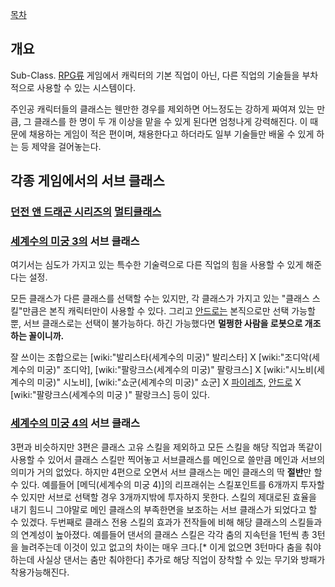 [[목차]]
== 개요 ==
Sub-Class. [[RPG]]류 게임에서 캐릭터의 기본 직업이 아닌, 다른 직업의 기술들을 부차적으로 사용할 수 있는 시스템이다.

주인공 캐릭터들의 클래스는 웬만한 경우를 제외하면 어느정도는 강하게 짜여져 있는 만큼, 그 클래스를 한 명이 두 개 이상을 맡을 수 있게 된다면 엄청나게 강력해진다. 이 때문에 채용하는 게임이 적은 편이며, 채용한다고 하더라도 일부 기술들만 배울 수 있게 하는 등 제약을 걸어놓는다.

== 각종 게임에서의 서브 클래스 ==
=== [[던전 앤 드래곤 시리즈]]의 [[멀티클래스]] ===
=== [[세계수의 미궁 3]]의 서브 클래스 ===
여기서는 심도가 가지고 있는 특수한 기술력으로 다른 직업의 힘을 사용할 수 있게 해준다는 설정. 

모든 클래스가 다른 클래스를 선택할 수는 있지만, 각 클래스가 가지고 있는 "클래스 스킬"만큼은 본직 캐릭터만이 사용할 수 있다. 그리고 [[안드로]]는 본직으로만 선택 가능할 뿐, 서브 클래스로는 선택이 불가능하다. 하긴 가능했다면 '''멀쩡한 사람을 로봇으로 개조하는 꼴이니까.'''

잘 쓰이는 조합으로는 [wiki:"발리스타(세계수의 미궁)" 발리스타] X [wiki:"조디악(세계수의 미궁)" 조디악], [wiki:"팔랑크스(세계수의 미궁)" 팔랑크스] X [wiki:"시노비(세계수의 미궁)" 시노비], [wiki:"쇼군(세계수의 미궁)" 쇼군] X [[파이레츠]], [[안드로]] X [wiki:"팔랑크스(세계수의 미궁 )" 팔랑크스] 등이 있다.
=== [[세계수의 미궁 4]]의 서브 클래스 ===
3편과 비슷하지만 3편은 클래스 고유 스킬을 제외하고 모든 스킬을 해당 직업과 똑같이 사용할 수 있어서 클래스 스킬만 찍어놓고 서브클래스를 메인으로 쓸만큼 메인과 서브의 의미가 거의 없었다.
하지만 4편으로 오면서 서브 클래스는 메인 클래스의 딱 '''절반'''만 할 수 있다. 예를들어 [메딕(세계수의 미궁 4)]의 리프래쉬는 스킬포인트를 6개까지 투자할 수 있지만 서브로 선택할 경우 3개까지밖에 투자하지 못한다. 스킬의 제대로된 효율을 내기 힘드니 그야말로 메인 클래스의 부족한면을 보조하는 서브 클래스가 되었다고 할 수 있겠다. 두번째로 클래스 전용 스킬의 효과가 전작들에 비해 해당 클래스의 스킬들과의 연계성이 높아졌다. 예를들어 댄서의 클래스 스킬은 각각 춤의 지속턴을 1턴씩 총 3턴을 늘려주는데 이것이 있고 없고의 차이는 매우 크다.[* 이게 없으면 3턴마다 춤을 춰야하는데 사실상 댄서는 춤만 춰야한다] 추가로 해당 직업이 장착할 수 있는 무기와 방패가 착용가능해진다.
